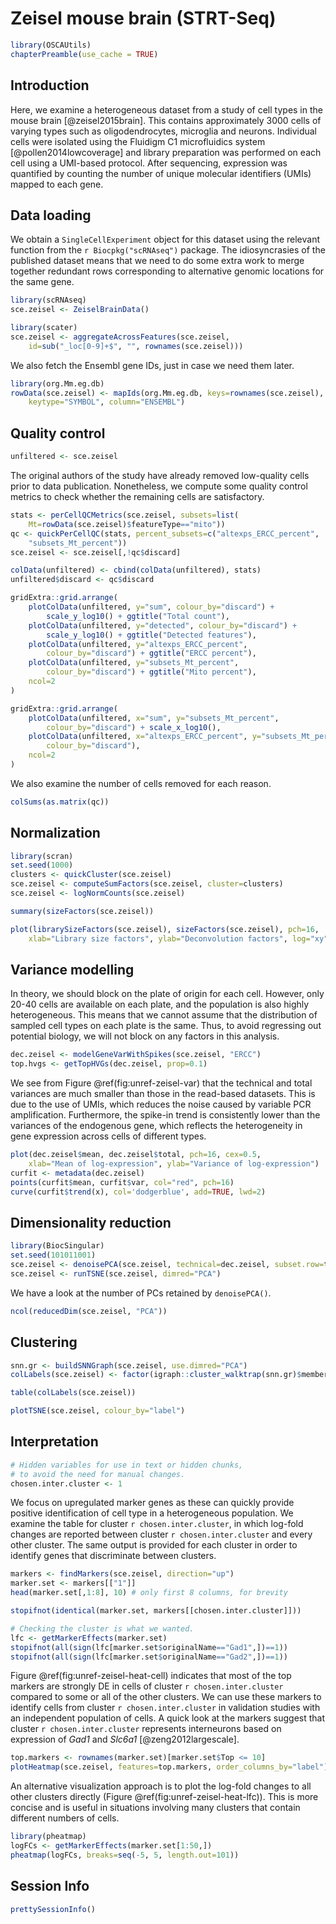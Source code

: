 # Zeisel mouse brain (STRT-Seq)

```r
library(OSCAUtils)
chapterPreamble(use_cache = TRUE)
```

## Introduction

Here, we examine a heterogeneous dataset from a study of cell types in the mouse brain [@zeisel2015brain].
This contains approximately 3000 cells of varying types such as oligodendrocytes, microglia and neurons.
Individual cells were isolated using the Fluidigm C1 microfluidics system [@pollen2014lowcoverage] and library preparation was performed on each cell using a UMI-based protocol.
After sequencing, expression was quantified by counting the number of unique molecular identifiers (UMIs) mapped to each gene.

## Data loading

We obtain a `SingleCellExperiment` object for this dataset using the relevant function from the `r Biocpkg("scRNAseq")` package.
The idiosyncrasies of the published dataset means that we need to do some extra work to merge together redundant rows corresponding to alternative genomic locations for the same gene.

```r
library(scRNAseq)
sce.zeisel <- ZeiselBrainData()

library(scater)
sce.zeisel <- aggregateAcrossFeatures(sce.zeisel, 
    id=sub("_loc[0-9]+$", "", rownames(sce.zeisel)))
```

We also fetch the Ensembl gene IDs, just in case we need them later.

```r
library(org.Mm.eg.db)
rowData(sce.zeisel) <- mapIds(org.Mm.eg.db, keys=rownames(sce.zeisel),
    keytype="SYMBOL", column="ENSEMBL")
```

## Quality control

```r
unfiltered <- sce.zeisel
```

The original authors of the study have already removed low-quality cells prior to data publication.
Nonetheless, we compute some quality control metrics to check whether the remaining cells are satisfactory.

```r
stats <- perCellQCMetrics(sce.zeisel, subsets=list(
    Mt=rowData(sce.zeisel)$featureType=="mito"))
qc <- quickPerCellQC(stats, percent_subsets=c("altexps_ERCC_percent", 
    "subsets_Mt_percent"))
sce.zeisel <- sce.zeisel[,!qc$discard]
```

```r
colData(unfiltered) <- cbind(colData(unfiltered), stats)
unfiltered$discard <- qc$discard

gridExtra::grid.arrange(
    plotColData(unfiltered, y="sum", colour_by="discard") +
        scale_y_log10() + ggtitle("Total count"),
    plotColData(unfiltered, y="detected", colour_by="discard") +
        scale_y_log10() + ggtitle("Detected features"),
    plotColData(unfiltered, y="altexps_ERCC_percent",
        colour_by="discard") + ggtitle("ERCC percent"),
    plotColData(unfiltered, y="subsets_Mt_percent",
        colour_by="discard") + ggtitle("Mito percent"),
    ncol=2
)
```

```r
gridExtra::grid.arrange(
    plotColData(unfiltered, x="sum", y="subsets_Mt_percent",
        colour_by="discard") + scale_x_log10(),
    plotColData(unfiltered, x="altexps_ERCC_percent", y="subsets_Mt_percent",
        colour_by="discard"),
    ncol=2
)
```

We also examine the number of cells removed for each reason.

```r
colSums(as.matrix(qc))
```

## Normalization

```r
library(scran)
set.seed(1000)
clusters <- quickCluster(sce.zeisel)
sce.zeisel <- computeSumFactors(sce.zeisel, cluster=clusters) 
sce.zeisel <- logNormCounts(sce.zeisel)
```

```r
summary(sizeFactors(sce.zeisel))
```

```r
plot(librarySizeFactors(sce.zeisel), sizeFactors(sce.zeisel), pch=16,
    xlab="Library size factors", ylab="Deconvolution factors", log="xy")
```

## Variance modelling

In theory, we should block on the plate of origin for each cell.
However, only 20-40 cells are available on each plate, and the population is also highly heterogeneous.
This means that we cannot assume that the distribution of sampled cell types on each plate is the same.
Thus, to avoid regressing out potential biology, we will not block on any factors in this analysis.

```r
dec.zeisel <- modelGeneVarWithSpikes(sce.zeisel, "ERCC")
top.hvgs <- getTopHVGs(dec.zeisel, prop=0.1)
```

We see from Figure \@ref(fig:unref-zeisel-var) that the technical and total variances are much smaller than those in the read-based datasets.
This is due to the use of UMIs, which reduces the noise caused by variable PCR amplification.
Furthermore, the spike-in trend is consistently lower than the variances of the endogenous gene, which reflects the heterogeneity in gene expression across cells of different types.

```r
plot(dec.zeisel$mean, dec.zeisel$total, pch=16, cex=0.5,
    xlab="Mean of log-expression", ylab="Variance of log-expression")
curfit <- metadata(dec.zeisel)
points(curfit$mean, curfit$var, col="red", pch=16)
curve(curfit$trend(x), col='dodgerblue', add=TRUE, lwd=2)
```

## Dimensionality reduction

```r
library(BiocSingular)
set.seed(101011001)
sce.zeisel <- denoisePCA(sce.zeisel, technical=dec.zeisel, subset.row=top.hvgs)
sce.zeisel <- runTSNE(sce.zeisel, dimred="PCA")
```

We have a look at the number of PCs retained by `denoisePCA()`.

```r
ncol(reducedDim(sce.zeisel, "PCA"))
```

## Clustering

```r
snn.gr <- buildSNNGraph(sce.zeisel, use.dimred="PCA")
colLabels(sce.zeisel) <- factor(igraph::cluster_walktrap(snn.gr)$membership)
```

```r
table(colLabels(sce.zeisel))
```

```r
plotTSNE(sce.zeisel, colour_by="label")
```

## Interpretation

```r
# Hidden variables for use in text or hidden chunks,
# to avoid the need for manual changes.
chosen.inter.cluster <- 1
```

We focus on upregulated marker genes as these can quickly provide positive identification of cell type in a heterogeneous population.
We examine the table for cluster `r chosen.inter.cluster`, in which log-fold changes are reported between cluster `r chosen.inter.cluster` and every other cluster.
The same output is provided for each cluster in order to identify genes that discriminate between clusters.

```r
markers <- findMarkers(sce.zeisel, direction="up")
marker.set <- markers[["1"]]
head(marker.set[,1:8], 10) # only first 8 columns, for brevity
```

```r
stopifnot(identical(marker.set, markers[[chosen.inter.cluster]]))

# Checking the cluster is what we wanted.
lfc <- getMarkerEffects(marker.set)
stopifnot(all(sign(lfc[marker.set$originalName=="Gad1",])==1))
stopifnot(all(sign(lfc[marker.set$originalName=="Gad2",])==1))
```

Figure \@ref(fig:unref-zeisel-heat-cell) indicates that most of the top markers are strongly DE in cells of cluster `r chosen.inter.cluster` compared to some or all of the other clusters.
We can use these markers to identify cells from cluster `r chosen.inter.cluster` in validation studies with an independent population of cells.
A quick look at the markers suggest that cluster `r chosen.inter.cluster` represents interneurons based on expression of *Gad1* and *Slc6a1* [@zeng2012largescale].

```r
top.markers <- rownames(marker.set)[marker.set$Top <= 10]
plotHeatmap(sce.zeisel, features=top.markers, order_columns_by="label")
```

An alternative visualization approach is to plot the log-fold changes to all other clusters directly (Figure \@ref(fig:unref-zeisel-heat-lfc)).
This is more concise and is useful in situations involving many clusters that contain different numbers of cells.

```r
library(pheatmap)
logFCs <- getMarkerEffects(marker.set[1:50,])
pheatmap(logFCs, breaks=seq(-5, 5, length.out=101))
```

## Session Info {-}

```r
prettySessionInfo()
```
